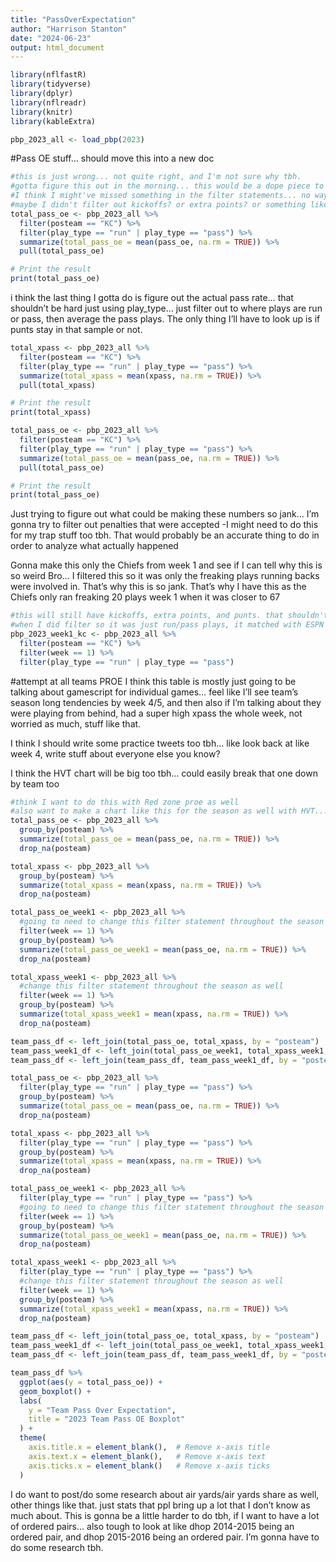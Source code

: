 ```yaml
---
title: "PassOverExpectation"
author: "Harrison Stanton"
date: "2024-06-23"
output: html_document
---
```


```r
library(nflfastR)
library(tidyverse)
library(dplyr)
library(nflreadr)
library(knitr)
library(kableExtra)
```

```r
pbp_2023_all <- load_pbp(2023)
```


#Pass OE stuff... should move this into a new doc
```r
#this is just wrong... not quite right, and I'm not sure why tbh.
#gotta figure this out in the morning... this would be a dope piece to add to my tweets
#I think I might've missed something in the filter statements... no way that every team was below expectation bruh
#maybe I didn't filter out kickoffs? or extra points? or something like that jacked this all up
total_pass_oe <- pbp_2023_all %>%
  filter(posteam == "KC") %>%
  filter(play_type == "run" | play_type == "pass") %>%
  summarize(total_pass_oe = mean(pass_oe, na.rm = TRUE)) %>%
  pull(total_pass_oe)

# Print the result
print(total_pass_oe)
```

i think the last thing I gotta do is figure out the actual pass rate... that shouldn't be hard just using play_type... just filter out to where plays are run or pass, then average the pass plays. The only thing I'll have to look up is if punts stay in that sample or not.
```r
total_xpass <- pbp_2023_all %>%
  filter(posteam == "KC") %>%
  filter(play_type == "run" | play_type == "pass") %>%
  summarize(total_xpass = mean(xpass, na.rm = TRUE)) %>%
  pull(total_xpass)

# Print the result
print(total_xpass)
```

```r
total_pass_oe <- pbp_2023_all %>%
  filter(posteam == "KC") %>%
  filter(play_type == "run" | play_type == "pass") %>%
  summarize(total_pass_oe = mean(pass_oe, na.rm = TRUE)) %>%
  pull(total_pass_oe)

# Print the result
print(total_pass_oe)
```


Just trying to figure out what could be making these numbers so jank... I'm gonna try to filter out penalties that were accepted
-I might need to do this for my trap stuff too tbh. That would probably be an accurate thing to do in order to analyze what actually happened


Gonna make this only the Chiefs from week 1 and see if I can tell why this is so weird
Bro... I filtered this so it was only the freaking plays running backs were involved in. That's why this is so jank. That's why I have this as the Chiefs only ran freaking 20 plays week 1 when it was closer to 67
```r
#this will still have kickoffs, extra points, and punts. that shouldn't affect anything tho, bc xpass on those plays is NA
#when I did filter so it was just run/pass plays, it matched with ESPN's website for the number of plays... I feel good about that. Just need to remember to filter out penalty plays too, I don't think those should be in the sample. 
pbp_2023_week1_kc <- pbp_2023_all %>%
  filter(posteam == "KC") %>%
  filter(week == 1) %>%
  filter(play_type == "run" | play_type == "pass") 

```

#attempt at all teams PROE
I think this table is mostly just going to be talking about gamescript for individual games... feel like I'll see team's season long tendencies by week 4/5, and then also if I'm talking about they were playing from behind, had a super high xpass the whole week, not worried as much, stuff like that.

I think I should write some practice tweets too tbh... like look back at like week 4, write stuff about everyone else you know? 

I think the HVT chart will be big too tbh... could easily break that one down by team too
```r
#think I want to do this with Red zone proe as well
#also want to make a chart like this for the season as well with HVT... season, week, receptions/carries inside the 10 
total_pass_oe <- pbp_2023_all %>%
  group_by(posteam) %>%
  summarize(total_pass_oe = mean(pass_oe, na.rm = TRUE)) %>%
  drop_na(posteam)

total_xpass <- pbp_2023_all %>%
  group_by(posteam) %>%
  summarize(total_xpass = mean(xpass, na.rm = TRUE)) %>%
  drop_na(posteam)

total_pass_oe_week1 <- pbp_2023_all %>%
  #going to need to change this filter statement throughout the season
  filter(week == 1) %>%
  group_by(posteam) %>%
  summarize(total_pass_oe_week1 = mean(pass_oe, na.rm = TRUE)) %>%
  drop_na(posteam)

total_xpass_week1 <- pbp_2023_all %>%
  #change this filter statement throughout the season as well
  filter(week == 1) %>%
  group_by(posteam) %>%
  summarize(total_xpass_week1 = mean(xpass, na.rm = TRUE)) %>%
  drop_na(posteam)

team_pass_df <- left_join(total_pass_oe, total_xpass, by = "posteam")
team_pass_week1_df <- left_join(total_pass_oe_week1, total_xpass_week1, by = "posteam")
team_pass_df <- left_join(team_pass_df, team_pass_week1_df, by = "posteam")
```


```r
total_pass_oe <- pbp_2023_all %>%
  filter(play_type == "run" | play_type == "pass") %>%
  group_by(posteam) %>%
  summarize(total_pass_oe = mean(pass_oe, na.rm = TRUE)) %>%
  drop_na(posteam)

total_xpass <- pbp_2023_all %>%
  filter(play_type == "run" | play_type == "pass") %>%
  group_by(posteam) %>%
  summarize(total_xpass = mean(xpass, na.rm = TRUE)) %>%
  drop_na(posteam)

total_pass_oe_week1 <- pbp_2023_all %>%
  filter(play_type == "run" | play_type == "pass") %>%
  #going to need to change this filter statement throughout the season
  filter(week == 1) %>%
  group_by(posteam) %>%
  summarize(total_pass_oe_week1 = mean(pass_oe, na.rm = TRUE)) %>%
  drop_na(posteam)

total_xpass_week1 <- pbp_2023_all %>%
  filter(play_type == "run" | play_type == "pass") %>%
  #change this filter statement throughout the season as well
  filter(week == 1) %>%
  group_by(posteam) %>%
  summarize(total_xpass_week1 = mean(xpass, na.rm = TRUE)) %>%
  drop_na(posteam)

team_pass_df <- left_join(total_pass_oe, total_xpass, by = "posteam")
team_pass_week1_df <- left_join(total_pass_oe_week1, total_xpass_week1, by = "posteam")
team_pass_df <- left_join(team_pass_df, team_pass_week1_df, by = "posteam")
```

```r
team_pass_df %>%
  ggplot(aes(y = total_pass_oe)) +
  geom_boxplot() +
  labs(
    y = "Team Pass Over Expectation",
    title = "2023 Team Pass OE Boxplot"
  ) +
  theme(
    axis.title.x = element_blank(),  # Remove x-axis title
    axis.text.x = element_blank(),   # Remove x-axis text
    axis.ticks.x = element_blank()   # Remove x-axis ticks
  )
```


I do want to post/do some research about air yards/air yards share as well, other things like that. just stats that ppl bring up a lot that I don't know as much about. This is gonna be a little harder to do tbh, if I want to have a lot of ordered pairs... also tough to look at like dhop 2014-2015 being an ordered pair, and dhop 2015-2016 being an ordered pair. I'm gonna have to do some research tbh. 